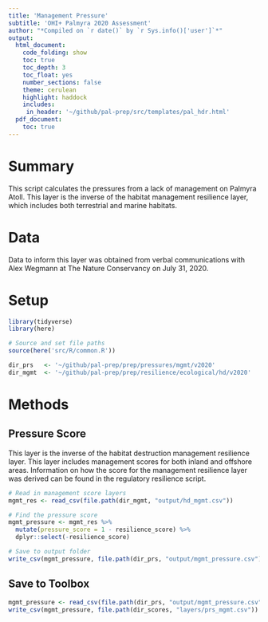 ```yaml
---
title: 'Management Pressure'
subtitle: 'OHI+ Palmyra 2020 Assessment'
author: "*Compiled on `r date()` by `r Sys.info()['user']`*"
output: 
  html_document:
    code_folding: show
    toc: true
    toc_depth: 3 
    toc_float: yes
    number_sections: false
    theme: cerulean
    highlight: haddock
    includes: 
     in_header: '~/github/pal-prep/src/templates/pal_hdr.html' 
  pdf_document:
    toc: true
---
```


# Summary 

This script calculates the pressures from a lack of management on Palmyra Atoll. This layer is the inverse of the habitat management resilience layer, which includes both terrestrial and marine habitats.    

# Data 

Data to inform this layer was obtained from verbal communications with Alex Wegmann at The Nature Conservancy on July 31, 2020. 

# Setup 

```r

library(tidyverse)
library(here)

# Source and set file paths
source(here('src/R/common.R'))

dir_prs   <- '~/github/pal-prep/prep/pressures/mgmt/v2020'
dir_mgmt  <- '~/github/pal-prep/prep/resilience/ecological/hd/v2020'
```

# Methods 

## Pressure Score 

This layer is the inverse of the habitat destruction management resilience layer. This layer includes management scores for both inland and offshore areas. Information on how the score for the management resilience layer was derived can be found in the regulatory resilience script.   

```r
# Read in management score layers 
mgmt_res <- read_csv(file.path(dir_mgmt, "output/hd_mgmt.csv")) 

# Find the pressure score 
mgmt_pressure <- mgmt_res %>% 
  mutate(pressure_score = 1 - resilience_score) %>% 
  dplyr::select(-resilience_score)

# Save to output folder
write_csv(mgmt_pressure, file.path(dir_prs, "output/mgmt_pressure.csv"))
```

## Save to Toolbox 

```r
mgmt_pressure <- read_csv(file.path(dir_prs, "output/mgmt_pressure.csv"))
write_csv(mgmt_pressure, file.path(dir_scores, "layers/prs_mgmt.csv"))
```

